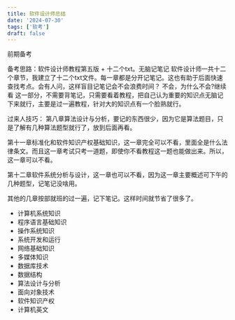 ```yaml
---
title: 软件设计师总结
date: '2024-07-30'
tags: ['软考']
draft: false
---
```


前期备考

备考思路：软件设计师教程第五版 + 十二个txt。无脑记笔记
软件设计师一共十二个章节，我建立了十二个txt文件。每一章都是分开记笔记。这也有助于后面快速查找考点。会有人问，这样盲目记笔记会不会浪费时间？
不会，为什么不会?继续看
这一部分，不需要背笔记，只需要看着教程，把自己认为重要的知识点无脑记下来就行，主要是过一遍教程，针对大的知识点有一个脸熟就行。

过来人技巧：
第八章算法设计与分析，要记的东西很少，因为它是算法题目，只是了解有几种算法题型就行了，放到后面再看。

第十一章标准化和软件知识产权基础知识，这一章完全可以不看，里面全是什么法律条文。而且这一章考试只考一道题，即使你不看教程这一题也能做出来。所以，这一章可以不看。

第十二章软件系统分析与设计，这一章也可以不看，因为这一章主要概述可下午的几种题型，记笔记没啥用。

其他的几章按部就班的过一遍，记下笔记。这样时间就节省了很多了。




- 计算机系统知识
- 程序语言基础知识
- 操作系统知识
- 系统开发和运行
- 网络基础知识
- 多媒体知识
- 数据库技术
- 数据结构
- 算法设计与分析
- 面向对象技术
- 软件知识产权
- 计算机英文
